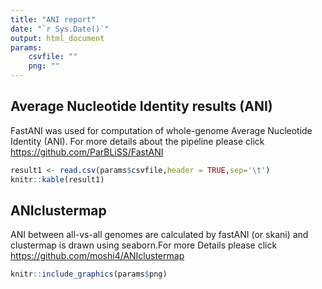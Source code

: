 ---
title: "ANI report"
date: "`r Sys.Date()`"
output: html_document
params:
    csvfile: ""
    png: ""
---
## Average Nucleotide Identity results (ANI)

FastANI was used for computation of whole-genome Average Nucleotide Identity (ANI).
For more details about the pipeline please click <https://github.com/ParBLiSS/FastANI>

```{r setup, echo=FALSE}
result1 <- read.csv(params$csvfile,header = TRUE,sep='\t')
knitr::kable(result1)
```

## ANIclustermap
ANI between all-vs-all genomes are calculated by fastANI (or skani) and clustermap is drawn using seaborn.For more Details please click <https://github.com/moshi4/ANIclustermap>
```{r,echo=FALSE,fig.cap="anicluster"}
knitr::include_graphics(params$png)
```